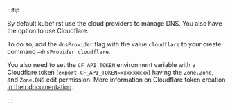 :::tip

By default kubefirst use the cloud providers to manage DNS. You also have the option to use Cloudflare.

To do so, add the `dnsProvider` flag with the value `cloudflare` to your create command `—dnsProvider cloudflare`.

You also need to set the `CF_API_TOKEN` environment variable with a Cloudflare token (`export CF_API_TOKEN=xxxxxxxxx`) having the `Zone.Zone`, and `Zone.DNS` edit permission. More information on Cloudflare token creation [in their documentation](https://developers.cloudflare.com/fundamentals/api/get-started/create-token/).

:::
